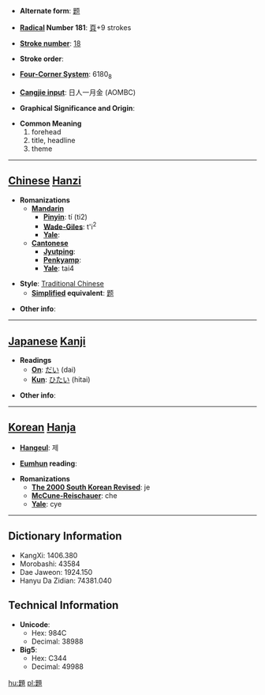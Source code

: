 * '''Alternate form''': [[题]]

* '''[[Wiktionary:Chinese radical index| Radical]] Number 181''': [[Wiktionary:Chinese radical index 頁|頁]]+9 strokes

* '''[[Wiktionary:Chinese total strokes index|Stroke number]]''': [[Wiktionary:Chinese total strokes index 18|18]]

* '''Stroke order''': 

* '''[[Wiktionary:Chinese four corner index|Four-Corner System]]''': 6180<sub>8</sub>

* '''[[Wiktionary:Chinese Cangjie index|Cangjie input]]''': 日人一月金 (AOMBC)

* '''Graphical Significance and Origin''': 

* '''Common Meaning'''
*#forehead
*# title, headline
*# theme


----

== [[Chinese]] [[Hanzi]] ==

* '''Romanizations'''
** '''[[Mandarin]]'''
*** '''[[Pinyin]]''': tí (ti2)
*** '''[[Wade-Giles]]''': t'i<sup>2</sup>
*** '''[[Yale]]''': 
** '''[[Cantonese]]'''
*** '''[[Jyutping]]''':
*** '''[[Penkyamp]]''': 
*** '''[[Yale]]''': tai4

* '''Style''': [[Traditional Chinese]] 
** '''[[Simplified Chinese|Simplified]] equivalent''': [[题]]

* '''Other info''': 

----

== [[Japanese]] [[Kanji]] ==

* '''Readings'''
** '''[[On]]''': [[だい]] (dai)
** '''[[Kun]]''': [[ひたい]] (hitai)

* '''Other info''':  

----

== [[Korean]] [[Hanja]] ==

* '''[[Hangeul]]''': 제

* '''[[Eumhun]] reading''': 

* '''Romanizations'''
** '''[[The 2000 South Korean Revised Romanization|The 2000 South Korean Revised]]''': je
** '''[[McCune-Reischauer]]''': che
** '''[[Yale]]''': cye

----

== Dictionary Information ==

* KangXi: 1406.380
* Morobashi: 43584
* Dae Jaweon: 1924.150
* Hanyu Da Zidian: 74381.040

== Technical Information ==

* '''Unicode''':
** Hex: 984C
** Decimal: 38988
* '''Big5''':
** Hex: C344
** Decimal: 49988

[[hu:題]]
[[pl:題]]